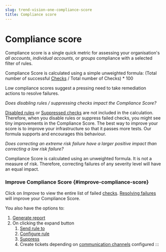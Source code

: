```yaml
---
slug: trend-vision-one-compliance-score
title: Compliance score
---
```

# Compliance score

Compliance score is a single quick metric for assessing your organisation's *all accounts*, *individual accounts*, or *groups* compliance with a selected filter of rules.

Compliance Score is calculated using a simple unweighted formula: (Total number of successful [Checks](model-check.mdx) / Total number of Checks) \* 100

Low compliance scores suggest a pressing need to take remediation actions to resolve failures.

*Does disabling rules / suppressing checks impact the Compliance Score?*

[Disabled rules](rules-configuration.mdx) or [Suppressed checks](rules-suppress-check.mdx) are not included in the calculation. Therefore, when you disable rules or suppress failed checks, you might see tiny improvements in the Compliance Score. The best way to improve your score is to improve your infrastructure so that it passes more tests. Our formula supports and encourages this behaviour.

*Does correcting an extreme risk failure have a larger positive impact than correcting a low risk failure?*

Compliance Score is calculated using an unweighted formula. It is not a measure of risk. Therefore, correcting failures of any severity level will have an equal impact.

### Improve Compliance Score {#improve-compliance-score}

Click on *Improve* to view the entire list of failed [checks](model-check.mdx). [Resolving failures](failed-check-resolution.mdx) will improve your Compliance Score.

You also have the options to:

1.  [Generate report](generate-download-report.mdx)
2.  On clicking the expand button
    1.  [Send rule to](send-rule.mdx)
    2.  [Configure rule](rules-configuration.mdx)
    3.  [Suppress](rules-suppress-check.mdx)
    4.  Create tickets depending on [communication channels](communication-integrations.mdx) configured
:::
